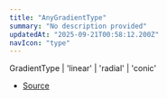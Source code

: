 ```yaml
---
title: "AnyGradientType"
summary: "No description provided"
updatedAt: "2025-09-21T00:58:12.200Z"
navIcon: "type"
---
```



GradientType \| 'linear' \| 'radial' \| 'conic'

- [Source](https://github.com/NMMTY/LazyCanvas/blob/1d5786684b8ca8d543a4533b2b64f8d093b1e426/packages/lazycanvas/src/types/types.d.ts#L48)
